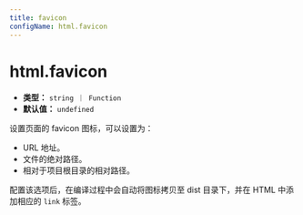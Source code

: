 ```yaml
---
title: favicon
configName: html.favicon
---
```


# html.favicon

- **类型：** `string ｜ Function`
- **默认值：** `undefined`

设置页面的 favicon 图标，可以设置为：

- URL 地址。
- 文件的绝对路径。
- 相对于项目根目录的相对路径。

配置该选项后，在编译过程中会自动将图标拷贝至 dist 目录下，并在 HTML 中添加相应的 `link` 标签。



<RsbuildConfig configName="html.favicon" />
